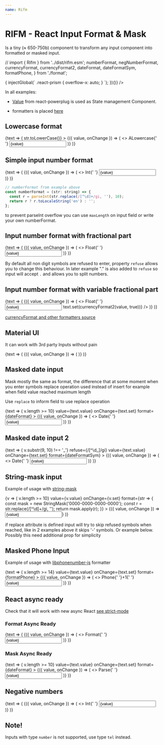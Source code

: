 ```yaml
---
name: Rifm
---
```


# RIFM - React Input Format & Mask

Is a tiny (≈ 650-750b) component to transform any input component
into formatted or masked input.

// import { Rifm } from '../dist/rifm.esm';
  numberFormat,
  negNumberFormat,
  currencyFormat,
  currencyFormat2,
  dateFormat,
  dateFormatSym,
  formatPhone,
} from './format';

<div
  data-run={(() => {
    injectGlobal(`
    .react-prism {
      overflow-x: auto;
    }
  `);
  })()}
/>

In all examples:

- [Value](https://github.com/renatorib/react-powerplug/blob/master/docs/components/Value.md)
  from react-powerplug is used as State management Component.

- formatters is placed [here](https://github.com/istarkov/rifm/blob/master/docs/format.js)

## Lowercase format

<Playground>
  <Value initial={''}>
    {text => (
      <Rifm
        value={text.value}
        onChange={text.set}
        refuse={/[^\w.]/gi}
        format={str => str.toLowerCase()}
      >
        {({ value, onChange }) => (
          <>
            ALowercase{' '}
            <input
              maxLength="20"
              value={value}
              onChange={onChange}
              className={css({textAlign:"right"})}
              type="text"
            />
          </>
        )}
      </Rifm>
    )}

  </Value>
</Playground>

## Simple input number format

<Playground>
  <Value initial={''}>
    {text => (
      <Rifm
        value={text.value}
        onChange={text.set}
        format={numberFormat}
      >
        {({ value, onChange }) => (
          <>
            Int{' '}
            <input
              maxLength="20"
              value={value}
              onChange={onChange}
              className={css({textAlign:"right"})}
              type="tel"
            />
          </>
        )}
      </Rifm>
    )}

  </Value>
</Playground>

```javascript
// numberFormat from example above
const numberFormat = (str: string) => {
  const r = parseInt(str.replace(/[^\d]+/gi, ''), 10);
  return r ? r.toLocaleString('en') : '';
};
```

to prevent parseInt overflow you can use `maxLength` on input field
or write your own numberFormat.

## Input number format with fractional part

<Playground>
  <Value initial={''}>
    {text => (
      <Rifm
        refuse={/[^\d.]/gi}
        value={text.value}
        onChange={text.set}
        format={currencyFormat}
      >
        {({ value, onChange }) => (
          <>
            Float{' '}
            <input
              value={value}
              onChange={onChange}
              className={css({ textAlign: 'right' })}
              type="tel"
            />
          </>
        )}
      </Rifm>
    )}
  </Value>
</Playground>

By default all non digit symbols are refused to enter,
property `refuse` allows you to change this behaviour.
In later example "." is also added to `refuse` so input will accept `.`
and allows you to split numbers.

## Input number format with variable fractional part

<Playground>
  <Value initial={''}>
    {text => (
      <Rifm
        refuse={/[^\d.]/gi}
        value={text.value}
        onChange={text.set}
        format={currencyFormat2}
      >
        {({ value, onChange }) => (
          <>
            Float{' '}
            <input
              value={value}
              onChange={onChange}
              className={css({ textAlign: 'right' })}
              type="tel"
              onBlur={() => text.set(currencyFormat2(value, true))}
            />
          </>
        )}
      </Rifm>
    )}
  </Value>
</Playground>

[currencyFormat and other formatters source](https://github.com/istarkov/rifm/blob/master/docs/format.js)

## Material UI

It can work with 3rd party Inputs without pain

<Playground>
  <Value initial={''}>
    {text => (
      <Rifm
        refuse={/[^\d.]/gi}
        value={text.value}
        onChange={text.set}
        format={currencyFormat}
      >
        {({ value, onChange }) => (
          <TextField
            value={value}
            label={'Float'}
            onChange={onChange}
            className={css({ input: { textAlign: 'right' } })}
            type="tel"
          />
        )}
      </Rifm>
    )}
  </Value>
</Playground>

## Masked date input

Mask mostly the same as format, the difference that at some moment
when you enter symbols replace operation used instead of insert
for example when field value reached maximum length

Use `replace` to inform field to use replace operation

<Playground>
  <Value initial={'18-08-1978'}>
    {text => (
      <Rifm
        replace={v => v.length >= 10}
        value={text.value}
        onChange={text.set}
        format={dateFormat}
      >
        {({ value, onChange }) => (
          <>
            Date{' '}
            <input
              placeholder="dd-mm-yyyy"
              value={value}
              onChange={onChange}
              type="tel"
            />
          </>
        )}
      </Rifm>
    )}
  </Value>
</Playground>

## Masked date input 2

<Playground>
  <Value initial={''}>
    {text => (
      <Rifm
        replace={v => v.substr(9, 10) !== '_'}
        refuse={/[^\d_]/gi}
        value={text.value}
        onChange={text.set}
        format={dateFormatSym}
      >
        {({ value, onChange }) => (
          <>
            Date{' '}
            <input
              placeholder="__-__-____"
              value={value}
              onChange={onChange}
              type="tel"
            />
          </>
        )}
      </Rifm>
    )}
  </Value>
</Playground>

## String-mask input

Example of usage with [string-mask](https://github.com/the-darc/string-mask)

<Playground>
  <Value initial={''}>
    {v => (
      <Rifm
        replace={v => v.length >= 10}
        value={v.value}
        onChange={v.set}
        format={str => {
          const mask = new StringMask('0000-0000-0000-0000');
          const r = str.replace(/[^\d]+/gi, '');
          return mask.apply(r);
        }}
      >
        {({ value, onChange }) => <input onChange={onChange} value={value} />}
      </Rifm>
    )}
  </Value>
</Playground>

if replace attribute is defined input will try to skip refused symbols when reached,
like in 2 examples above it skips '-' symbols.
Or example below. Possibly this need additional prop for simplicity

## Masked Phone Input

Example of usage with
[libphonenumber-js](https://github.com/catamphetamine/libphonenumber-js) formatter

<Playground>
  <Value initial={''}>
    {text => (
      <Rifm
        // do not jump after ) until see number before
        replace={text.value.length < 6 && (/[^\d]+/).test(text.value[3]) ? undefined : v => v.length >= 14}
        value={text.value}
        onChange={text.set}
        format={formatPhone}
      >
        {({ value, onChange }) => (
          <>
            Phone{' '}+1{' '}
            <input  value={value} onChange={onChange} type="tel"/>
          </>
        )}
      </Rifm>
    )}

  </Value>
</Playground>

## React async ready

Check that it will work with new async React [see strict-mode](https://reactjs.org/docs/strict-mode.html)

### Format Async Ready

<Playground>
  <React.StrictMode>
    <Value initial={''}>
      {text => (
        <Rifm
          refuse={/[^\d.]/gi}
          value={text.value}
          onChange={text.set}
          format={currencyFormat}
        >
          {({ value, onChange }) => (
            <>
              Format{' '}
              <input
                value={value}
                onChange={onChange}
                className={css({ textAlign: 'right' })}
                type="tel"
              />
            </>
          )}
        </Rifm>
      )}
    </Value>
  </React.StrictMode>
</Playground>

### Mask Async Ready

<Playground>
  <React.StrictMode>
    <Value initial={'18-08-1978'}>
      {text => (
        <Rifm
          replace={v => v.length >= 10}
          value={text.value}
          onChange={text.set}
          format={dateFormat}
        >
          {({ value, onChange }) => (
            <>
              Parse{' '}
              <input
                placeholder="dd-mm-yyyy"
                value={value}
                onChange={onChange}
                type="tel"
              />
            </>
          )}
        </Rifm>
      )}
    </Value>
  </React.StrictMode>
</Playground>

## Negative numbers

<Playground>
  <Value initial={''}>
    {text => (
      <Rifm
        refuse={/[^\d-]/ig}
        value={text.value}
        onChange={text.set}
        format={negNumberFormat}
      >
        {({ value, onChange }) => (
          <>
            Int{' '}
            <input
              value={value}
              onChange={onChange}
              className={css({textAlign:"right"})}
              // type="tel"
            />
          </>
        )}
      </Rifm>
    )}

  </Value>
</Playground>

## Note!

Inputs with type `number` is not supported, use type `tel` instead.
